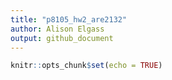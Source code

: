 ```yaml
---
title: "p8105_hw2_are2132"
author: Alison Elgass
output: github_document
---
```


```r
knitr::opts_chunk$set(echo = TRUE)
```

